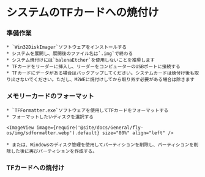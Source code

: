 
# システムのTFカードへの焼付け

### 準備作業

    * `Win32DiskImager`ソフトウェアをインストールする
    * システムを展開し、展開後のファイル名は`.img`で終わる
    * システム焼付けには`balenaEtcher`を使用しないことを推奨します
    * TFカードをリーダーに挿入し、リーダーをコンピューターのUSBポートに接続する
    * TFカードにデータがある場合はバックアップしてください。システムカードは焼付け後も取り出さないでください。ただし、M2WEに焼付けしてから取り外す必要がある場合は除きます

### メモリーカードのフォーマット

    * `TFFormatter.exe`ソフトウェアを使用してTFカードをフォーマットする
    * フォーマットしたいディスクを選択する

    <ImageView image={require('@site/docs/General/fly-os/img/sdformatter.webp').default} size="80%" align="left" />

    * または、Windowsのディスク管理を使用してパーティションを削除し、パーティションを削除した後に再びパーティションを作成する。

### TFカードへの焼付け

<WIN32 />